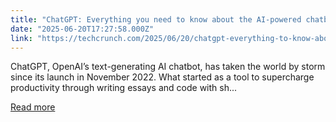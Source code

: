 ```yaml
---
title: "ChatGPT: Everything you need to know about the AI-powered chatbot"
date: "2025-06-20T17:27:58.000Z"
link: "https://techcrunch.com/2025/06/20/chatgpt-everything-to-know-about-the-ai-chatbot/"
---
```


ChatGPT, OpenAI’s text-generating AI chatbot, has taken the world by storm since its launch in November 2022. What started as a tool to supercharge productivity through writing essays and code with sh...

[Read more](https://techcrunch.com/2025/06/20/chatgpt-everything-to-know-about-the-ai-chatbot/)
